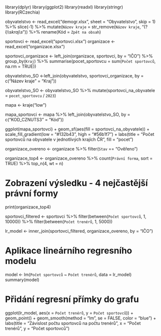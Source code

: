 library(dplyr)
library(ggplot2)
library(readxl)
library(stringr)
library(RCzechia)

obyvatelstvo <- read_excel("demogr.xlsx", sheet = "Obyvatelstvo", skip = 1) %>% slice(-1) %>%
  mutate(`Název kraje` = str_remove(`Název kraje`, "(?i)\\s*kraj\\s*")) %>%
  rename(Kód = `Zpět na obsah`)

sportovci <- read_excel("sportovci.xlsx")
organizace <- read_excel("organizace.xlsx")

sportovci_organizace <- left_join(organizace, sportovci, by = "IČO") %>%  group_by(`Kraj`) %>%
  summarise(pocet_sportovcu = sum(`Počet sportovců`, na.rm = TRUE))

obyvatelstvo_SO <-left_join(obyvatelstvo, sportovci_organizace, by = c("Název kraje" = "Kraj"))

obyvatelstvo_SO <- obyvatelstvo_SO %>%
  mutate(sportovci_na_obyvatele = `pocet_sportovcu` / `2023`)

mapa <- kraje("low")

mapa_sportovci <- mapa %>%
  left_join(obyvatelstvo_SO, by = c("KOD_CZNUTS3" = "Kód"))


ggplot(mapa_sportovci) +
  geom_sf(aes(fill = sportovci_na_obyvatele)) +
  scale_fill_gradient(low = "#132b43", high = "#56b1f7") +
  labs(title = "Počet sportovců na obyvatele v jednotlivých krajích ČR",
       fill = "pocet")

organizace_overeno <- organizace %>% filter(`Stav` == "Ověřeno")    

organizace_top4 <- organizace_overeno %>%
  count(`Právní forma`, sort = TRUE) %>%
  top_n(4, wt = n)

# Zobrazení výsledku - 4 nejčastější právní formy
print(organizace_top4)


sportovci_filtered <- sportovci  %>% filter(between(`Počet sportovců`, 1, 10000)) %>% filter(between(`Počet trenérů`, 1, 5000))

lr_model <- inner_join(sportovci_filtered, organizace_overeno, by = "IČO")


# Aplikace lineárního regresního modelu
model <- lm(`Počet sportovců` ~ `Počet trenérů`, data = lr_model)
summary(model)

# Přidání regresní přímky do grafu
ggplot(lr_model, aes(x = `Počet trenérů`, y = `Počet sportovců`)) +
  geom_point() +
  geom_smooth(method = "lm", se = FALSE, color = "blue") +
  labs(title = "Závislost počtu sportovců na počtu trenérů",
       x = "Počet trenérů",
       y = "Počet sportovců")